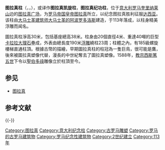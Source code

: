 {{infobox ancient site
|name=图拉真柱
|map_overlay=
|image=Trajan's Column HD.jpg
|image_size=
|caption=图拉真柱
{{Infobox mapframe|tyep=shape|zoom=15|frame-width=280}}
|coordinates=
|location={{ITA}}[[罗马市|罗马]][[奎里纳莱山|奎里纳莱山]]边的[[图拉真广场|图拉真广场]]
|built=AD 107~113年
|builder=[[圖拉真|圖拉真]]
|type=凱旋柱
|map_type=
|mapframe=
|mapframe-caption =
|mapframe-zoom=
|mapframe-marker=
}}
'''图拉真柱'''（{{lang-la|COLVMNA·TRAIANI}}，{{lang-it|Colonna Traiana}}，{{lang-en|Trajan's Column}}），或译作'''图拉真凯旋柱'''，'''图拉真纪功柱'''，位于[[意大利|意大利]][[罗马市|罗马]][[奎里纳莱山|奎里纳莱山]]边的[[图拉真广场|图拉真广场]]，为[[罗马帝国皇帝|罗马帝国皇帝]][[圖拉真|图拉真]]所立，以纪念图拉真胜利征服[[达西亚|达西亚]]。该柱由[[大馬士革|大马士革]][[建筑师|建筑师]][[大马士革的阿波罗多洛斯|大马士革的阿波罗多洛斯]]建造，于113年落成，以柱身精美浮雕而闻名。

圖拉真柱淨高30米，包括基座總高38米。柱身由20個直徑4米、重達40噸的巨型[[卡拉拉|卡拉拉]][[大理石|大理石]]壘成，外表由總長度190米[[浮雕|浮雕]]繞柱23周；柱體之內，有185級螺旋樓梯直通柱頂。根據古幣的描繪，早期圖拉真柱的柱冠為一隻巨鳥，很可能是鷹，後來被圖拉真塑像代替，漫長的中世紀奪去了圖拉真塑像。1588年，[[教宗西斯篤五世|教宗西斯篤五世]]下令以[[聖伯多祿|聖伯多祿]]雕像立於柱頂至今。

== 参见 ==
{{Portal|古罗马|建筑}}
* [[图拉真|图拉真]]

== 参考文献 ==
{{Reflist}}

{{-}}
{{罗马地标}}

{{Authority control}}

[[Category:图拉真|Category:图拉真]]
[[Category:意大利纪念柱|Category:意大利纪念柱]]
[[Category:古罗马雕塑|Category:古罗马雕塑]]
[[Category:罗马的古罗马建筑物|Category:罗马的古罗马建筑物]]
[[Category:罗马纪念性建筑物|Category:罗马纪念性建筑物]]
[[Category:2世纪建立|Category:2世纪建立]]
[[Category:113年|Category:113年]]